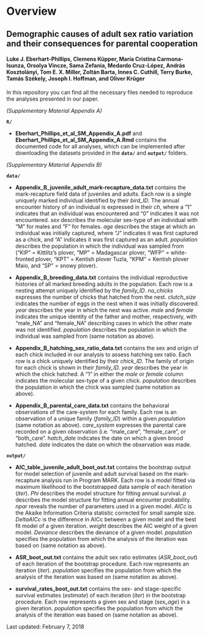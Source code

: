 # Overview
## Demographic causes of adult sex ratio variation and their consequences for parental cooperation
#### Luke J. Eberhart-Phillips, Clemens Küpper, María Cristina Carmona-Isunza, Orsolya Vincze, Sama Zefania, Medardo Cruz-López, András Kosztolányi, Tom E. X. Miller, Zoltán Barta, Innes C. Cuthill, Terry Burke, Tamás Székely, Joseph I. Hoffman, and Oliver Krüger

In this repository you can find all the necessary files needed to reproduce the analyses presented in our paper.

*(Supplementary Material Appendix A)*

**`R/`**

  - **Eberhart_Phillips_et_al_SM_Appendix_A.pdf** and **Eberhart_Phillips_et_al_SM_Appendix_A.Rmd** contains the documented code for all analyses, which can be implemented after downloading the datasets provided in the **`data/`** and **`output/`** folders.

*(Supplementary Material Appendix B)*

**`data/`**

- **Appendix_B_juvenile_adult_mark-recapture_data.txt** contains the mark-recapture field data of juveniles and adults. Each row is a single uniquely marked individual identified by their *bird_ID*. The annual encounter history of an individual is expressed in their *ch*, where a "1" indicates that an individual was encountered and "0" indicates it was not encountered. *sex* describes the molecular sex-type of an individual with "M" for males and "F" for females. *age* describes the stage at which an individual was initially captured, where "J" indicates it was first captured as a chick, and "A" indicates it was first captured as an adult. *population* describes the population in which the individual was sampled from ("KIP" = Kittlitz's plover, "MP" = Madagascar plover, "WFP" = white-fronted plover, "KPT" = Kentish plover Tuzla, "KPM" = Kentish plover Maio, and "SP" = snowy plover).

- **Appendix_B_breeding_data.txt** contains the individual reproductive histories of all marked breeding adults in the population. Each row is a nesting attempt uniquely identified by the *family_ID*. *no_chicks* expresses the number of chicks that hatched from the nest. *clutch_size* indicates the number of eggs in the nest when it was initially discovered. *year* describes the year in which the nest was active. *male* and *female* indicates the unique identity of the father and mother, respectively, with "male_NA" and "female_NA" describing cases in which the other mate was not identified. *population* describes the population in which the individual was sampled from (same notation as above).

- **Appendix_B_hatching_sex_ratio_data.txt** contains the sex and origin of each chick included in our analysis to assess hatching sex ratio. Each row is a chick uniquely identified by their *chick_ID*. The family of origin for each chick is shown in their *family_ID*. *year* describes the year in which the chick hatched. A "1" in either the *male* or *female* column indicates the molecular sex-type of a given chick. *population* describes the population in which the chick was sampled (same notation as above).

- **Appendix_B_parental_care_data.txt** contains the behavioral observations of the care-system for each family. Each row is an observation of a unique family (*family_ID*) within a given *population* (same notation as above). *care_system* expresses the parental care recorded on a given observation (i.e. "male_care", "female_care", or "both_care". *hatch_date* indicates the date on which a given brood hatched. *date* indicates the date on which the observation was made.
  
**`output/`**

- **AIC_table_juvenile_adult_boot_out.txt** contains the bootstrap output for model selection of juvenile and adult survival based on the mark-recapture analysis run in Program MARK. Each row is a *model* fitted via maximum likelihood to the bootstrapped data sample of each iteration (*iter*). *Phi* describes the model structure for fitting annual survival. *p* describes the model structure for fitting annual encounter probability. *npar* reveals the number of parameters used in a given model. *AICc* is the Akaike Information Criteria statistic corrected for small sample size. *DeltaAICc* is the difference in AICc between a given model and the best fit model of a given iteration. *weight* describes the AIC weight of a given model. *Deviance* describes the deviance of a given model. *population* specifies the population from which the analysis of the iteration was based on (same notation as above).

- **ASR_boot_out.txt** contains the adult sex ratio estimates (*ASR_boot_out*) of each iteration of the bootstrap procedure. Each row represents an iteration (*iter*). *population* specifies the population from which the analysis of the iteration was based on (same notation as above).

- **survival_rates_boot_out.txt** contains the sex- and stage-specific survival estimates (*estimate*) of each iteration (*iter*) in the bootstrap procedure. Each row represents a given sex and stage (*sex_age*) in a given iteration. *population* specifies the population from which the analysis of the iteration was based on (same notation as above).

Last updated: February 7, 2018